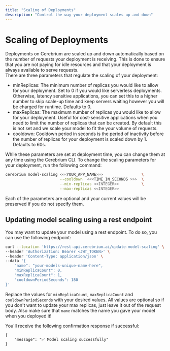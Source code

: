 ```yaml
---
title: "Scaling of Deployments"
description: "Control the way your deployment scales up and down"
---
```


# Scaling of Deployments

Deployments on Cerebrium are scaled up and down automatically based on the number of requests your deployment is receiving. This is done to ensure that you are not paying for idle resources and that your deployment is always available to serve requests.  
There are three parameters that regulate the scaling of your deployment:

- minReplicas: The minimum number of replicas you would like to allow for your deployment. Set to 0 if you would like serverless deployments. Otherwise, latency sensitive applications, you can set this to a higher number to skip scale-up time and keep servers waiting however you will be charged for runtime. Defaults to 0.
- maxReplicas: The maximum number of replicas you would like to allow for your deployment. Useful for cost-sensitive applications when you need to limit the number of replicas that can be created. By default this is not set and we scale your model to fit the your volume of requests.
- cooldown: Cooldown period in seconds is the period of inactivity before the number of replicas for your deployment is scaled down by 1. Defaults to 60s.

While these parameters are set at deployment time, you can change them at any time using the Cerebrium CLI.
To change the scaling parameters for your deployment, run the following command:

```bash
cerebrium model-scaling <<<YOUR_APP_NAME>>>                 \
                        --cooldown  <<<TIME_IN_SECONDS >>>  \
                        --min-replicas <<INTEGER>>          \
                        --max-replicas <<INTEGER>>
```

Each of the parameters are optional and your current values will be preserved if you do not specify them.

## Updating model scaling using a rest endpoint

You may want to update your model using a rest endpoint. To do so, you can use the following endpoint:

```bash
curl --location 'https://rest-api.cerebrium.ai/update-model-scaling' \
--header 'Authorization: Bearer <JWT_TOKEN>' \
--header 'Content-Type: application/json' \
--data '{
    "name": "your-models-unique-name-here",
    "minReplicaCount": 0,
    "maxReplicaCount": 1,
    "cooldownPeriodSeconds": 180
}'
```

Replace the values for `minReplicaCount`, `maxReplicaCount` and `cooldownPeriodSeconds` with your desired values. All values are optional so if you don't want to update your max replicas, just leave it out of the request body. Also make sure that `name` matches the name you gave your model when you deployed it!

You'll receive the following confirmation response if successful:

```
{
    "message": "✅ Model scaling successfully"
}
```
